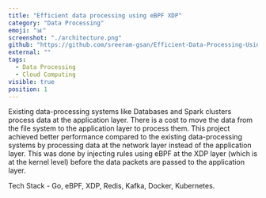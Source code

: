```yaml
---
title: "Efficient data processing using eBPF XDP"
category: "Data Processing"
emoji: "📊"
screenshot: "./architecture.png"
github: "https://github.com/sreeram-gsan/Efficient-Data-Processing-Using-eBPF"
external: ""
tags:
  - Data Processing
  - Cloud Computing
visible: true
position: 1
---
```

Existing data-processing systems like Databases and Spark clusters process data at the application layer.  There is a cost to move the data from the file system to the application layer to process them. This project achieved better performance compared to the existing data-processing systems by processing data at the network layer instead of the application layer.  This was done by injecting rules using eBPF at the XDP layer (which is at the kernel level) before the data packets are passed to the application layer.

Tech Stack - Go, eBPF, XDP, Redis, Kafka, Docker, Kubernetes.